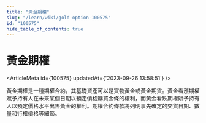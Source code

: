 ```yaml
---
title: "黃金期權"
slug: "/learn/wiki/gold-option-100575"
id: "100575"
hide_table_of_contents: true
---
```



# 黃金期權

<ArticleMeta id={100575} updatedAt={'2023-09-26 13:58:51'} />
<div className='border-solid border-b border-t-0 my-4 border-[var(--ifm-color-gray-300)]' />

黃金期權是一種期權合約，其基礎資產可以是實物黃金或黃金期貨。黃金看漲期權賦予持有人在未來某個日期以預定價格購買金條的權利，而黃金看跌期權賦予持有人以預定價格水平出售黃金的權利。期權合約條款將列明事先確定的交貨日期、數量和行權價格等細節。

